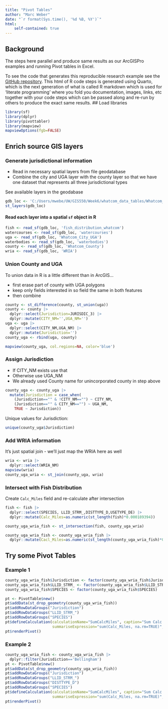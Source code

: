 ```yaml
---
title: "Pivot Tables"
author: "Marc Weber"
date: "`r format(Sys.time(), '%d %B, %Y')`"
html:
    self-contained: true
---
```


## Background
The steps here parallel and produce same results as our ArcGISPro examples and running Pivot tables in Excel.

To see the code that generates this reproducible research example see the [GitHub repository](https://github.com/mhweber/UW_GIS_Material/blob/main/PivotTables.qmd).  This html of R code steps is generated using Quarto, which is the next generation of what is called R markdown which is used for 'literate programming' where you fold you documentation, images, links, etc together with your code steps which can be passed along and re-run by others to produce the exact same results.
## Load libraries
```r
library(sf)
library(dplyr)
library(pivottabler)
library(mapview)
mapviewOptions(fgb=FALSE)
```

## Enrich source GIS layers

### Generate jurisdictional information
- Read in necessary spatial layers from file geodatabase
- Combine the city and UGA layer with the county layer so that we have one dataset that represents all three jurisdictional types

See available layers in the geodabase
```r
gdb_loc <- 'C:/Users/mwebe/UW/GIS550/Week6/whatcom_data_tables/Whatcom_Data_Tables.gdb'
st_layers(gdb_loc)
```

#### Read each layer into a spatial `sf` object in R
```r
fish <- read_sf(gdb_loc, 'fish_distribution_whatcom')
watercourses <- read_sf(gdb_loc, 'watercourses')
uga <- read_sf(gdb_loc, 'Whatcom_City_UGA')
waterbodies <- read_sf(gdb_loc, 'waterbodies')
county <- read_sf(gdb_loc, 'Whatcom_County')
wria <- read_sf(gdb_loc, 'WRIA')
```

### Union County and UGA
To union data in R is a little different than in ArcGIS...

- first erase part of county with UGA polygons
- keep only fields interested in so field the same in both features
- then combine
```r
county <- st_difference(county, st_union(uga)) 
county <- county |> 
  dplyr::select(Jurisdiction=JURISDIC_3) |> 
  dplyr::mutate(CITY_NM='',UGA_NM='')
uga <- uga |> 
  dplyr::select(CITY_NM,UGA_NM) |> 
  dplyr::mutate(Jurisdiction='')
county_uga <- rbind(uga, county)

mapview(county_uga, col.regions=NA, color='blue')
```

### Assign Jurisdiction
- If CITY_NM exists use that
- Otherwise use UGA_NM
- We already used County name for unincorporated county in step above
```r
county_uga <- county_uga |> 
  mutate(Jurisdiction = case_when(
    (Jurisdiction=="" & !CITY_NM=="") ~ CITY_NM,
    (Jurisdiction=="" & CITY_NM=="") ~ UGA_NM,
    TRUE ~ Jurisdiction))

```

Unique values for Jurisdiction:
```r
unique(county_uga$Jurisdiction)
```

### Add WRIA information
It's just  spatial join - we'll just map the WRIA here as well
```r
wria <- wria |> 
  dplyr::select(WRIA_NM)
mapview(wria)
county_uga_wria <- st_join(county_uga, wria)
```

### Intersect with Fish Distribution
Create `Calc_Miles` field and re-calculate after intersection
```r
fish <- fish |> 
  dplyr::select(SPECIES, LLID_STRM_,DISTTYPE_D,USETYPE_DE) |> 
  dplyr::mutate(Calc_Miles=as.numeric(st_length(fish)*0.000189394))

county_uga_wria_fish <- st_intersection(fish, county_uga_wria)

county_uga_wria_fish <- county_uga_wria_fish |> 
  dplyr::mutate(Cacl_Miles=as.numeric(st_length(county_uga_wria_fish)*0.000189394))
```

## Try some Pivot Tables
### Example 1
```r
county_uga_wria_fish$Jurisdiction <- factor(county_uga_wria_fish$Jurisdiction)
county_uga_wria_fish$LLID_STRM_ <- factor(county_uga_wria_fish$LLID_STRM_)
county_uga_wria_fish$SPECIES <- factor(county_uga_wria_fish$SPECIES)

pt <- PivotTable$new()
pt$addData(st_drop_geometry(county_uga_wria_fish))
pt$addRowDataGroups("Jurisdiction")
pt$addRowDataGroups("LLID_STRM_") 
pt$addRowDataGroups("SPECIES")
pt$defineCalculation(calculationName="SumCalcMiles", caption="Sum Calc Miles", 
                     summariseExpression="sum(Calc_Miles, na.rm=TRUE)", format="%.7f")
pt$renderPivot()
```

### Example 2
```r
county_uga_wria_fish <- county_uga_wria_fish |> 
  dplyr::filter(Jurisdiction=='Bellingham')
pt <- PivotTable$new()
pt$addData(st_drop_geometry(county_uga_wria_fish))
pt$addRowDataGroups("Jurisdiction")
pt$addRowDataGroups("LLID_STRM_") 
pt$addRowDataGroups("DISTTYPE_D") 
pt$addRowDataGroups("SPECIES")
pt$defineCalculation(calculationName="SumCalcMiles", caption="Sum Calc Miles", 
                     summariseExpression="sum(Calc_Miles, na.rm=TRUE)", format="%.7f")
pt$renderPivot()
```